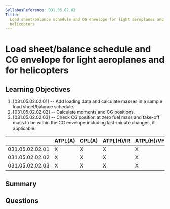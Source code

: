 ```yaml
---
SyllabusReference: 031.05.02.02
Title:
  Load sheet/balance schedule and CG envelope for light aeroplanes and for
  helicopters
---
```


# Load sheet/balance schedule and CG envelope for light aeroplanes and for helicopters

## Learning Objectives

1. [031.05.02.02.01] -- Add loading data and calculate masses in a sample load
   sheet/balance schedule.
2. [031.05.02.02.02] -- Calculate moments and CG positions.
3. [031.05.02.02.03] -- Check CG position at zero fuel mass and take-off mass to
   be within the CG envelope including last-minute changes, if applicable.

|                 | ATPL(A) | CPL(A) | ATPL(H)/IR | ATPL(H)/VFR | CPL(H) | IR  | CBIR(A) |
| --------------- | ------- | ------ | ---------- | ----------- | ------ | --- | ------- |
| 031.05.02.02.01 | X       | X      | X          | X           | X      |     |         |
| 031.05.02.02.02 | X       | X      | X          | X           | X      |     |         |
| 031.05.02.02.03 | X       | X      | X          | X           | X      |     |         |

## Summary

## Questions
